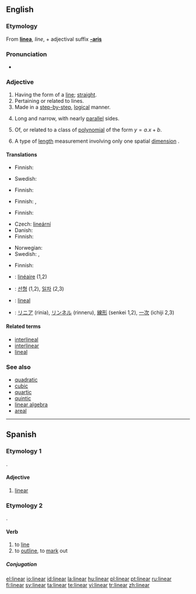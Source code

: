 {{also|Linear|LINEAR}}
==English==

===Etymology===
From {{etyl|la}} '''[[linea]]''', ''line'', + adjectival suffix '''[[-aris]]'''

===Pronunciation===
* {{IPA|/ˈlɪ.ni.ɚ/}}

===Adjective===
{{en-adj}}
{{wikipedia}}

# Having the form of a [[line]]; [[straight]].
# Pertaining or related to lines.
# Made in a [[step-by-step]], [[logical]] manner.
# {{botany|of leaves}} Long and narrow, with nearly [[parallel]] sides.
# {{mathematics}} Of, or related to a class of [[polynomial]] of the form <math> y = a.x + b </math>.
# {{physics}} A type of [[length]] measurement involving only one spatial [[dimension]] {{ib|as opposed to area or volume}}.

====Translations====
{{trans-top|having the form of a line}}
* Finnish: {{t|fi|suoraviivainen}}
{{trans-mid}}
* Swedish: {{t|sv|linjär}}
{{trans-bottom}}

{{trans-top|pertaining or related to lines}}
* Finnish: {{t|fi|suoraviivainen}}
{{trans-mid}}
{{trans-bottom}}

{{trans-top| made in a step-by-step manner}}
* Finnish: {{t|fi|suoraviivainen}}, {{t|fi|johdonmukainen}}
{{trans-mid}}
{{trans-bottom}}

{{trans-top|botany, of leaves: long and narrow}}
* Finnish: {{t|fi|tasasoukka}}
{{trans-mid}}
{{trans-bottom}}

{{trans-top|in mathematics, of first-degree polynomial}}
* Czech: [[lineární]] {{m}}
* Danish: {{t|da|lineær}}
* Finnish: {{t|fi|lineaarinen}}
{{trans-mid}}
* Norwegian: {{t|no|lineær}}
* Swedish: {{t|sv|linjär}}, {{t|sv|lineär}}
{{trans-bottom}}

{{trans-top|physics: involving only one dimension}}
* Finnish: {{t|fi|lineaarinen}}
{{trans-mid}}
{{trans-bottom}}

{{checktrans-top}}
* {{ttbc|French}}: [[linéaire]] (1,2)
* {{ttbc|Korean}}: [[선형]] (1,2), [[일차]] (2,3)
{{checktrans-mid}}
* {{ttbc|Spanish}}: [[lineal]]
* {{ttbc|Japanese}}: [[リニア]] (rinia), [[リンネル]] (rinneru), [[線形]] (senkei 1,2), [[一次]] (ichiji 2,3)
{{trans-bottom}}

====Related terms====
* [[interlineal]]
* [[interlinear]]
* [[lineal]]

===See also===
* [[quadratic]]
* [[cubic]]
* [[quartic]]
* [[quintic]]
* [[linear algebra]]
* [[areal]]

----
==Spanish==

===Etymology 1===
{{etyl|la|es}} {{term|linearis|lineāris|lang=la}}.

====Adjective====
{{es-adj|pl=lineares}}

# {{botany|lang=es}} [[#English|linear]]

===Etymology 2===
{{etyl|la|es}} {{term|lineare|lineāre|lang=la}}.

====Verb====
{{es-verb|line|ar}}

# to [[line]]
# to [[outline]], to [[mark]] out

=====Conjugation=====
{{es-conj-ar|line}}

[[el:linear]]
[[io:linear]]
[[id:linear]]
[[la:linear]]
[[hu:linear]]
[[pl:linear]]
[[pt:linear]]
[[ru:linear]]
[[fi:linear]]
[[sv:linear]]
[[ta:linear]]
[[te:linear]]
[[vi:linear]]
[[tr:linear]]
[[zh:linear]]
